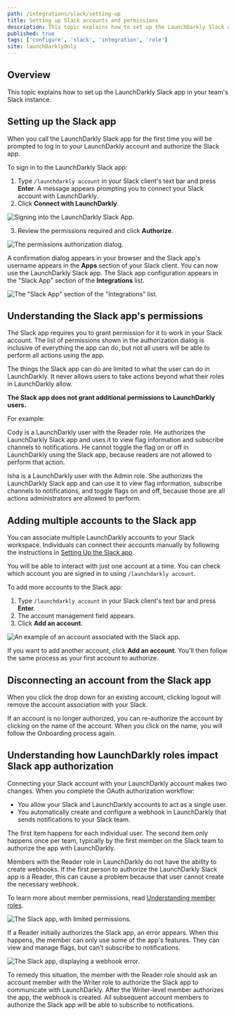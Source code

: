 ```yaml
---
path: /integrations/slack/setting-up
title: Setting up Slack accounts and permissions
description: This topic explains how to set up the LaunchDarkly Slack app in your team's Slack instance.
published: true
tags: ['configure', 'slack', 'integration', 'role']
site: launchDarklyOnly
---
```


## Overview

This topic explains how to set up the LaunchDarkly Slack app in your team's Slack instance.

## Setting up the Slack app

When you call the LaunchDarkly Slack app for the first time you will be prompted to log in to your LaunchDarkly account and authorize the Slack app. 

To sign in to the LaunchDarkly Slack app:

1. Type `/launchdarkly account` in your Slack client's text bar and press **Enter**. A message appears prompting you to connect your Slack account with LaunchDarkly.
2. Click **Connect with LaunchDarkly**.

![Signing into the LaunchDarkly Slack App.](slack-ld-connect.png)

3. Review the permissions required and click **Authorize**.

![The permissions authorization dialog.](slack-ld-authorize.png)

A confirmation dialog appears in your browser and the Slack app's username appears in the **Apps** section of your Slack client. You can now use the LaunchDarkly Slack app. The Slack app configuration appears in the "Slack App" section of the **Integrations** list.

![The "Slack App" section of the "Integrations" list.](slack-integration-card.png)

## Understanding the Slack app's permissions

The Slack app requires you to grant permission for it to work in your Slack account. The list of permissions shown in the authorization dialog is inclusive of everything the app can do, but not all users will be able to perform all actions using the app.

The things the Slack app can do are limited to what the user can do in LaunchDarkly. It never allows users to take actions beyond what their roles in LaunchDarkly allow.

**The Slack app does not grant additional permissions to LaunchDarkly users.**

For example:

Cody is a LaunchDarkly user with the Reader role. He authorizes the LaunchDarkly Slack app and uses it to view flag information and subscribe channels to notifications. He cannot toggle the flag on or off in LaunchDarkly using the Slack app, because readers are not allowed to perform that action.

Isha is a LaunchDarkly user with the Admin role. She authorizes the LaunchDarkly Slack app and can use it to view flag information, subscribe channels to notifications, and toggle flags on and off, because those are all actions administrators are allowed to perform.

## Adding multiple accounts to the Slack app

You can associate multiple LaunchDarkly accounts to your Slack workspace. Individuals can connect their accounts manually by following the instructions in [Setting Up the Slack app](#setting-up-the-slack-app).

You will be able to interact with just one account at a time. You can check which account you are signed in to using `/launchdarkly account`.

To add more accounts to the Slack app:

1. Type `/launchdarkly account` in your Slack client's text bar and press **Enter**.
2. The account management field appears.
3. Click **Add an account**.

![An example of an account associated with the Slack app.](slack-ld-add-account.png)

If you want to add another account, click **Add an account**. You'll then follow the same process as your first account to authorize.

## Disconnecting an account from the Slack app

When you click the drop down for an existing account, clicking logout will remove the account association with your Slack.

If an account is no longer authorized, you can re-authorize the account by clicking on the name of the account. When you click on the name, you will follow the Onboarding process again.

## Understanding how LaunchDarkly roles impact Slack app authorization

Connecting your Slack account with your LaunchDarkly account makes two changes. When you complete the OAuth authorization workflow:

- You allow your Slack and LaunchDarkly accounts to act as a single user.
- You automatically create and configure a webhook in LaunchDarkly that sends notifications to your Slack team.

The first item happens for each individual user. The second item only happens once per team, typically by the first member on the Slack team to authorize the app with LaunchDarkly.

Members with the Reader role in LaunchDarkly do not have the ability to create webhooks. If the first person to authorize the LaunchDarkly Slack app is a Reader, this can cause a problem because that user cannot create the necessary webhook.

To learn more about member permissions, read [Understanding member roles](/home/members/managing#understanding-member-roles).

![The Slack app, with limited permissions.](slack-ld-reader-authorization.png)

If a Reader initially authorizes the Slack app, an error appears. When this happens, the member can only use some of the app's features. They can view and manage flags, but can't subscribe to notifications.

![The Slack app, displaying a webhook error.](slack-ld-failed-subscribe.png)

To remedy this situation, the member with the Reader role should ask an account member with the Writer role to authorize the Slack app to communicate with LaunchDarkly. After the Writer-level member authorizes the app, the webhook is created. All subsequent account members to authorize the Slack app will be able to subscribe to notifications.
